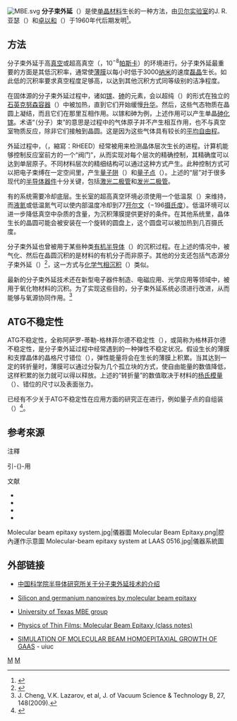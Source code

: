 {{noteTA
|G1=Electronics
|G2=Physics
|G3=IT
|1=zh-cn:硅;zh-tw:矽;<!-- 未使用「化學轉換組」，以免與半導體材料相關譯名，彼此衝突。 -->
}}
[[File:MBE.svg|thumb]]
'''分子束外延'''（{{lang-en|'''Molecular beam epitaxy, MBE'''}}）是使[[单晶材料|单晶材料]]生长的一种方法，由[[贝尔实验室|贝尔实验室]]的J. R. 亚瑟（{{lang|en|J. R. Arthur}}）和[[卓以和|卓以和]]（{{lang|en|Alfred Y. Cho}}）于1960年代后期发明<ref>{{Cite journal | doi = 10.1016/0079-6786(75)90005-9 | last1 = Cho | first1 = A. Y. | last2 = Arthur | first2 = J. R. | last3 = Jr | first3 =  | year = 1975 | title = Molecular beam epitaxy | url =https://archive.org/details/sim_progress-in-solid-state-chemistry_1975_10/page/157| journal = Prog. Solid State Chem. | volume = 10 | issue = | pages = 157–192 }}</ref>。

== 方法 ==
{{seealso|原子层沉积|化学气相沉积}}
分子束外延于高[[真空|真空]]或超高真空（{{lang|en|ultra-high vacuum}}，10<sup>−8</sup>[[帕斯卡|帕斯卡]]）的环境进行。分子束外延最重要的方面是其低沉积率，通常使[[薄膜|薄膜]]以每小时低于3000[[纳米|纳米]]的速度[[磊晶|磊晶]]生长。如此低的沉积率要求真空程度足够高，以达到其他沉积方式同等级别的洁净程度。

在固体源的分子束外延过程中，诸如[[镓|镓]]、[[砷|砷]]的元素，会以超纯（{{lang|en|ultra-pure}}）的形式在独立的[[石英|石英]][[克努森容器|克努森容器]]（{{lang|en|Knudsen Cell}}）中被加热，直到它们开始缓慢[[升华|升华]]。然后，这些气态物质在晶圆上凝结，而且它们在那里互相作用。以镓和砷为例，上述作用可以产生单晶[[砷化镓|砷化镓]]。术语“（分子）束”的意思是过程中的气体原子并不产生相互作用，也不与真空室物质反应，除非它们接触到晶圆。这是因为这些气体具有较长的[[平均自由程|平均自由程]]。

外延过程中，{{le|反射式高能电子衍射|Reflection high-energy electron diffraction}}（{{lang|en|Reflection high-energy electron diffraction}}，縮寫：RHEED）经常被用来检测晶体层次生长的进程。计算机能够控制反应室前方的一个“阀门”，从而实现对每个层次的精确控制，其精确度可以达到单层原子。不同材料层次的精细结构可以通过这种方式产生。此种控制方式可以把电子束缚在一定空间里，产生[[量子阱|量子阱]]（{{lang|en|quantum well}}）和[[量子点|量子点]]（{{lang|en|quantum dot}}）。上述的“层”对于很多现代的[[半导体器件|半导体器件]]十分关键，包括[[激光二极管|激光二极管]]和[[发光二极管|发光二极管]]。

有的系统需要冷却底层。生长室的超高真空环境必须使用一个低温泵（{{lang|en|cryopump}}）来维持，而[[液氮|液氮]]或低温氮气可以使内部温度冷却到77[[开尔文|开尔文]]（−196[[摄氏度|摄氏度]]）{{notetag|name=77k|1={{convert|77|K|C F}}}}。低温环境可以进一步降低真空中杂质的含量，为沉积薄膜提供更好的条件。在其他系统里，晶体生长的晶圆可能会被安装在一个旋转的圆盘上，这个圆盘可以被加热到几百摄氏度。

分子束外延也曾被用于某些种类[[有机半导体|有机半导体]]（{{lang|en|organic semiconductors}}）的沉积过程。在上述的情况中，被气化、然后在晶圆沉积的是材料的有机分子而非原子。其他的分支还包括气态源分子束外延（{{lang|en|gas-source MBE}}）<ref>{{cite book|title=气态源分子束外延材料生长及特性和量子级联激光器材料生长研究|author=李华（中国科学院上海微系统与信息技术研究所）|publisher=硕士学位论文||year=2007}}</ref>，这一方式与[[化学气相沉积|化学气相沉积]]（{{lang|en|chemical vapor deposition}}）类似。

最新的分子束外延技术还在新型电子器件制造、电磁应用、光学应用等领域中，被用于氧化物材料的沉积。为了实现这些目的，分子束外延系统必须进行改进，从而能够与氧源协同作用。<ref>J. Cheng, V.K. Lazarov, et al, J. of Vacuum Science & Technology B, 27, 148(2009).</ref>

== ATG不稳定性 ==
ATG不稳定性，全称阿萨罗-蒂勒-格林菲尔德不稳定性（{{lang|en|Asaro-Tiller-Grinfeld instability}}），或简称为格林菲尔德不稳定性，是分子束外延过程中经常遇到的一种弹性不稳定状况。假设生长的薄膜和支撑晶体的晶格尺寸错位（{{lang|en|mismatch}}），弹性能量将会在生长的薄膜上积累。当其达到一定的转折量时，薄膜可以通过分裂为几个孤立块的方式，使自由能量的数值降低，这样积累的张力就可以得以释放。上述的“转折量”的数值取决于材料的[[杨氏模量|杨氏模量]]（{{lang|en|Young's modulus}}）、错位的尺寸以及表面张力。

已经有不少关于ATG不稳定性在应用方面的研究正在进行，例如量子点的自组装（{{lang|en|self-assembly}}）<ref>{{cite journal|title=二氧化硅纳米粒子薄膜的制备及光学性能|author=余海湖，伍宏标，李小甫，朱云洲，姜德生|journal=物理化学学报|year=2001|volume=17|issue=12}}</ref>。

== 参考來源  ==
;注釋
{{noteFoot}}
;引-{}-用
{{reflist}}
;文献
{{refbegin}}
* {{cite book |last=Jaeger |first=Richard C. |title=Introduction to Microelectronic Fabrication |year=2002 |publisher=Prentice Hall |location=Upper Saddle River |isbn=0-201-44494-1 |chapter=Film Deposition}}
* {{Cite journal | last1 = McCray | first1 = W.P. | year = 2007 | title = MBE Deserves a Place in the History Books | journal = [[Nature_Nanotechnology|Nature Nanotechnology]] | volume = 2 | issue = 5 | pages = 259–261 | url = http://www.nature.com/nnano/journal/v2/n5/abs/nnano.2007.121.html | bibcode = 2007NatNa...2..259M | doi = 10.1038/nnano.2007.121 | access-date = 2012-02-16 | archive-date = 2017-04-25 | archive-url = https://web.archive.org/web/20170425030925/http://www.nature.com/nnano/journal/v2/n5/abs/nnano.2007.121.html | dead-url = no }}
* {{cite journal
  | last = Shchukin  | first = Vitaliy A.
  | coauthors = Dieter Bimberg
  | year = 1999
  | title = Spontaneous ordering of nanostructures on crystal surfaces
  | journal = [[Reviews_of_Modern_Physics|Reviews of Modern Physics]]
  | volume = 71  | issue = 4  | pages = 1125–1171
  | doi = 10.1103/RevModPhys.71.1125
|bibcode = 1999RvMP...71.1125S  |ref= {{sfnref|Shchukin|1999}}}}
* {{cite journal
  | last = Stangl  | first = J.
  | coauthors = V. Holý and G. Bauer
  | year = 2004
  | title = Structural properties of self-organized semiconductor nanostructures
  | journal = [[Reviews_of_Modern_Physics|Reviews of Modern Physics]]
  | volume = 76  | issue = 3  | pages = 725–783
  | doi = 10.1103/RevModPhys.76.725
|bibcode = 2004RvMP...76..725S |ref= {{sfnref|Stangl|2004}} }}
{{refend}}
<gallery>
Molecular beam epitaxy system.jpg|儀器圖
Molecular Beam Epitaxy.png|腔內運作示意圖
Molecular-beam epitaxy system at LAAS 0516.jpg|儀器系統圖
</gallery>

== 外部链接 ==
{{commonscat |Molecular beam epitaxy}}
*{{zh-cn}}[http://www.semi.ac.cn/kxcb/kpwz/200811/t20081105_2286662.html 中国科学院半导体研究所关于分子束外延技术的介绍]{{dead link|date=2017年11月 |bot=InternetArchiveBot |fix-attempted=yes }}
*{{en}}[http://www.mpi-halle.mpg.de/department2/research-areas/nanowires-nanoobjects/si-ge-nanowhiskers-by-mbe/abstract/ Silicon and germanium nanowires by molecular beam epitaxy] {{Wayback|url=http://www.mpi-halle.mpg.de/department2/research-areas/nanowires-nanoobjects/si-ge-nanowhiskers-by-mbe/abstract/ |date=20150109002903 }}
*{{en}}[https://web.archive.org/web/20050206174700/http://www.ece.utexas.edu/projects/ece/mrc/groups/street_mbe/mbechapter.html University of Texas MBE group]
*{{en}}[https://web.archive.org/web/20060114000841/http://www.uccs.edu/~tchriste/courses/PHYS549/549lectures/mbe.html Physics of Thin Films: Molecular Beam Epitaxy (class notes)]
*{{en}}[https://courses.physics.illinois.edu/phys466/sp2010/projects/2000/team2/stehno/introduc.html SIMULATION OF MOLECULAR BEAM HOMOEPITAXIAL GROWTH OF GAAS] {{Wayback|url=https://courses.physics.illinois.edu/phys466/sp2010/projects/2000/team2/stehno/introduc.html |date=20181005075947 }} - uiuc

[[Category:薄膜沉积|M]]
[[Category:半导体器件制造|M]]